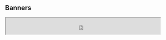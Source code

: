 
<Meta title="Docs/Visual Testing/Inline Components"/>

## Banners

<iframe
  src="https://vue.dialpad.design/iframe.html?id=components-banner--default&viewMode=story&shortcuts=false&singleStory=true"
  width="100%"
  height="56px"
/>

<iframe
  src="https://vue.dialpad.design/iframe.html?id=components-banner--error&viewMode=story&shortcuts=false&singleStory=true"
  width="100%"
  height="56px"
/>

<iframe
  src="https://vue.dialpad.design/iframe.html?id=components-banner--info&viewMode=story&shortcuts=false&singleStory=true"
  width="100%"
  height="56px"
/>

<iframe
  src="https://vue.dialpad.design/iframe.html?id=components-banner--success&viewMode=story&shortcuts=false&singleStory=true"
  width="100%"
  height="56px"
/>

<iframe
  src="https://vue.dialpad.design/iframe.html?id=components-banner--warning&viewMode=story&shortcuts=false&singleStory=true"
  width="100%"
  height="56px"
/>

<iframe
  src="https://vue.dialpad.design/iframe.html?id=components-banner--pinned&viewMode=story&shortcuts=false&singleStory=true"
  width="100%"
  height="56px"
/>

## Components

<Story id="components-dropdown--default"/>

<Story id="recipes-comboboxes-combobox-multi-select--default"/>

<Story id="recipes-comboboxes-combobox-with-popover--default"></Story>

<Story id="components-avatar--default"/>

<Story id="components-avatar--icon"/>

<Story id="components-avatar--initials"/>

<Story id="components-badge--default"/>

<Story id="components-badge--variants"/>

<Story id="components-breadcrumbs--default"/>

<Story id="components-breadcrumbs--variants"/>

<Story id="components-button--default"/>

<Story id="components-button--variants"/>

<Story id="components-button-group--default"/>

<Story id="components-checkbox--default"/>

<Story id="components-checkbox--variants"/>

<Story id="components-checkbox-group--default"/>

<Story id="components-checkbox-group--variants"/>

<Story id="components-chip--default"/>

<Story id="components-chip--with-icon"/>

<Story id="components-chip--with-avatar"/>

<Story id="components-chip--non-interactive"/>

<Story id="components-combobox--default"/>

<Story id="components-emoji--default"/>

<Story id="components-emoji--custom-emoji"/>

<Story id="components-emoji--variants"/>

<Story id="components-emoji-text-wrapper--default"/>

<Story id="components-emoji-text-wrapper--variants"/>

<Story id="components-input--default"/>

<Story id="components-input--with-description"/>

<Story id="components-input--with-left-icon"/>

<Story id="components-input--with-right-icon"/>

<Story id="components-input--with-both-icons"/>

<Story id="components-input--with-warning"/>

<Story id="components-input--with-error"/>

<Story id="components-input--with-success"/>

<Story id="components-input--with-multiple-messages"/>

<Story id="components-input--extra-small"/>

<Story id="components-input--small"/>

<Story id="components-input--large"/>

<Story id="components-input--extra-large"/>

<Story id="components-input--with-length-validation"/>

<Story id="components-input-group--default"/>

<Story id="components-input-group--variants"/>

<Story id="components-keyboard-shortcut--default"/>

<Story id="components-keyboard-shortcut--variants"/>

<Story id="components-link--default"/>

<Story id="components-link--variants"/>

<Story id="components-list-item--default"/>

<Story id="components-list-item--custom"/>

<Story id="components-notice--default"/>

<Story id="components-notice--error"/>

<Story id="components-notice--info"/>

<Story id="components-notice--success"/>

<Story id="components-notice--warning"/>

<Story id="components-notice--important"/>

<Story id="components-radio--default"/>

<Story id="components-radio--variants"/>

<Story id="components-radio-group--default"/>

<Story id="components-radio-group--variants"/>

<Story id="components-root-layout--default"/>

<Story id="components-root-layout--sticky"/>

<Story id="components-select-menu--default"/>

<Story id="components-select-menu--variants"/>

<Story id="components-skeleton--default"/>

<Story id="components-skeleton--variants"/>

<Story id="components-tabs--default"/>

<Story id="components-tabs--variants"/>

<Story id="components-toggle--default"/>

<Story id="components-toggle--variants"/>

<Story id="components-validation-messages--default"/>

<Story id="components-validation-messages--variants"/>

<Story id="components-tooltip--default" />

<Story id="components-tooltip--variants" />

<Story id="components-tooltip--flip" />
